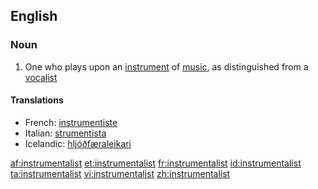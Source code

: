==English==

===Noun===
{{en-noun}}

#One who plays upon an [[instrument]] of [[music]], as distinguished from a [[vocalist]]

====Translations====
*French: [[instrumentiste]]
*Italian: [[strumentista]] {{m|f}}
*Icelandic: [[hljóðfæraleikari]] {{m}}

[[af:instrumentalist]]
[[et:instrumentalist]]
[[fr:instrumentalist]]
[[id:instrumentalist]]
[[ta:instrumentalist]]
[[vi:instrumentalist]]
[[zh:instrumentalist]]